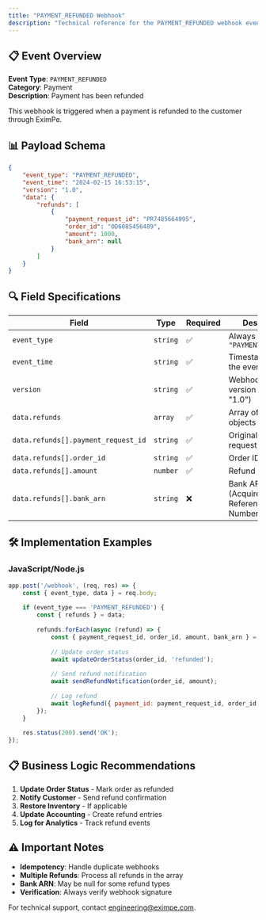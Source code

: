 ```yaml
---
title: "PAYMENT_REFUNDED Webhook"
description: "Technical reference for the PAYMENT_REFUNDED webhook event, including payload schema, field specifications, and implementation details."
---
```


## 📋 Event Overview

**Event Type**: `PAYMENT_REFUNDED`  
**Category**: Payment  
**Description**: Payment has been refunded

This webhook is triggered when a payment is refunded to the customer through EximPe.

## 📊 Payload Schema

```json
{
    "event_type": "PAYMENT_REFUNDED",
    "event_time": "2024-02-15 16:53:15",
    "version": "1.0",
    "data": {
        "refunds": [
            {
                "payment_request_id": "PR7485664995",
                "order_id": "OD6085456489",
                "amount": 1000,
                "bank_arn": null
            }
        ]
    }
}
```

## 🔍 Field Specifications

| **Field** | **Type** | **Required** | **Description** |
|-----------|----------|--------------|-----------------|
| `event_type` | `string` | ✅ | Always `"PAYMENT_REFUNDED"` |
| `event_time` | `string` | ✅ | Timestamp when the event occurred |
| `version` | `string` | ✅ | Webhook payload version (currently "1.0") |
| `data.refunds` | `array` | ✅ | Array of refund objects |
| `data.refunds[].payment_request_id` | `string` | ✅ | Original payment request ID |
| `data.refunds[].order_id` | `string` | ✅ | Order ID |
| `data.refunds[].amount` | `number` | ✅ | Refund amount |
| `data.refunds[].bank_arn` | `string` | ❌ | Bank ARN (Acquirer Reference Number) |

## 🛠️ Implementation Examples

### JavaScript/Node.js

```javascript
app.post('/webhook', (req, res) => {
    const { event_type, data } = req.body;
    
    if (event_type === 'PAYMENT_REFUNDED') {
        const { refunds } = data;
        
        refunds.forEach(async (refund) => {
            const { payment_request_id, order_id, amount, bank_arn } = refund;
            
            // Update order status
            await updateOrderStatus(order_id, 'refunded');
            
            // Send refund notification
            await sendRefundNotification(order_id, amount);
            
            // Log refund
            await logRefund({ payment_id: payment_request_id, order_id, amount });
        });
    }
    
    res.status(200).send('OK');
});
```

## 📋 Business Logic Recommendations

1. **Update Order Status** - Mark order as refunded
2. **Notify Customer** - Send refund confirmation
3. **Restore Inventory** - If applicable
4. **Update Accounting** - Create refund entries
5. **Log for Analytics** - Track refund events

## ⚠️ Important Notes

- **Idempotency**: Handle duplicate webhooks
- **Multiple Refunds**: Process all refunds in the array
- **Bank ARN**: May be null for some refund types
- **Verification**: Always verify webhook signature

For technical support, contact [engineering@eximpe.com](mailto:engineering@eximpe.com). 
